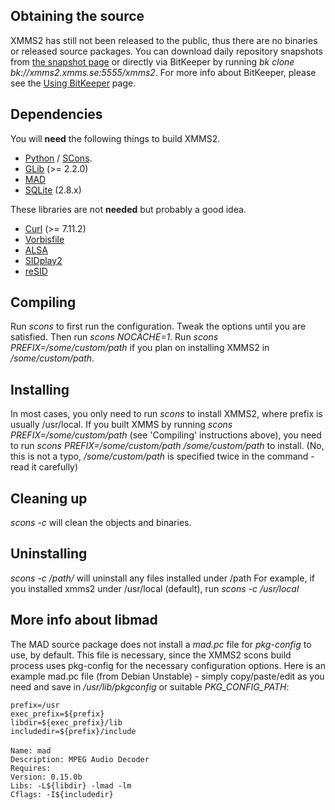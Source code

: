 == Obtaining the source ==

XMMS2 has still not been released to the public, thus there are no binaries or released source packages. You can download daily repository snapshots from [http://xmms2.xmms.org/snapshots/ the snapshot page] or directly via BitKeeper by running ''bk clone bk://xmms2.xmms.se:5555/xmms2''. For more info about BitKeeper, please see the [[Using BitKeeper]] page.

== Dependencies ==

You will '''need''' the following things to build XMMS2.

* [http://www.python.org/ Python] / [http://www.scons.org/ SCons].
* [http://www.gtk.org/ GLib] (>= 2.2.0)
* [http://www.underbit.com/products/mad/ MAD]
* [http://www.sqlite.org SQLite] (2.8.x)

These libraries are not '''needed''' but probably a good idea.

* [http://curl.haxx.se Curl] (>= 7.11.2)
* [http://www.xiph.org Vorbisfile]
* [http://www.alsa-project.org ALSA]
* [http://sidplay2.sourceforge.net/ SIDplay2]
* [http://www.geocities.com/SiliconValley/Lakes/5147/resid/ reSID]

== Compiling ==

Run ''scons'' to first run the configuration. Tweak the options until you are satisfied. Then run ''scons NOCACHE=1''.
Run ''scons PREFIX=/some/custom/path'' if you plan on installing XMMS2 in ''/some/custom/path''.

== Installing ==

In most cases, you only need to run ''scons <prefix>'' to install XMMS2, where prefix is usually /usr/local.
If you built XMMS by running ''scons PREFIX=/some/custom/path'' (see 'Compiling' instructions above), you need to run ''scons PREFIX=/some/custom/path /some/custom/path'' to install. (No, this is not a typo, ''/some/custom/path'' is specified twice in the command - read it carefully)

== Cleaning up ==

''scons -c'' will clean the objects and binaries.

== Uninstalling ==
''scons -c /path/'' will uninstall any files installed under /path
For example, if you installed xmms2 under /usr/local (default), run ''scons -c /usr/local''

== More info about libmad ==

The MAD source package does not install a ''mad.pc'' file for ''pkg-config'' to use, by default. This file is necessary, since the XMMS2 scons build process uses pkg-config for the necessary configuration options. Here is an example mad.pc file (from Debian Unstable) - simply copy/paste/edit as you need and save in ''/usr/lib/pkgconfig'' or suitable ''PKG_CONFIG_PATH'':

 prefix=/usr
 exec_prefix=${prefix}
 libdir=${exec_prefix}/lib
 includedir=${prefix}/include
 
 Name: mad
 Description: MPEG Audio Decoder
 Requires:
 Version: 0.15.0b
 Libs: -L${libdir} -lmad -lm
 Cflags: -I${includedir}